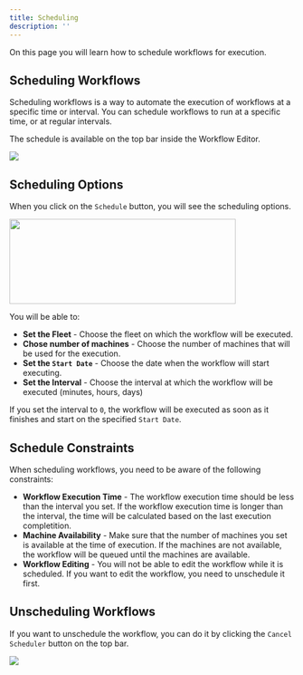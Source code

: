 ```yaml
---
title: Scheduling
description: ''
---
```


On this page you will learn how to schedule workflows for execution.

## Scheduling Workflows

Scheduling workflows is a way to automate the execution of workflows at a specific time or interval. You can schedule workflows to run at a specific time, or at regular intervals.


The schedule is available on the top bar inside the Workflow Editor.

<Frame>
    <img src="/images/schedule-workflow.png"/>
</Frame>


## Scheduling Options

When you click on the `Schedule` button, you will see the scheduling options.

<Frame>
    <img width='400px' height='150px' src="/images/schedule-modal.png"></img>
</Frame>

You will be able to:

- **Set the Fleet** - Choose the fleet on which the workflow will be executed.
- **Chose number of machines** - Choose the number of machines that will be used for the execution.
- **Set the `Start Date`** - Choose the date when the workflow will start executing.
- **Set the Interval** - Choose the interval at which the workflow will be executed (minutes, hours, days)

<Tip>If you set the interval to `0`, the workflow will be executed as soon as it finishes and start on the specified `Start Date`.</Tip>

## Schedule Constraints

When scheduling workflows, you need to be aware of the following constraints:

- **Workflow Execution Time** - The workflow execution time should be less than the interval you set. If the workflow execution time is longer than the interval, the time will be calculated based on the last execution completition.
- **Machine Availability** - Make sure that the number of machines you set is available at the time of execution. If the machines are not available, the workflow will be queued until the machines are available.
- **Workflow Editing** - You will not be able to edit the workflow while it is scheduled. If you want to edit the workflow, you need to unschedule it first.

## Unscheduling Workflows

If you want to unschedule the workflow, you can do it by clicking the `Cancel Scheduler` button on the top bar.

<Frame>
    <img src="/images/cancel-schedule.png"/>
</Frame>

